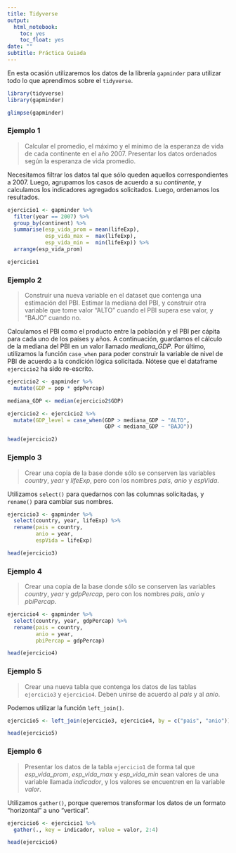 ```yaml
---
title: Tidyverse
output:
  html_notebook:
    toc: yes
    toc_float: yes
date: ""
subtitle: Práctica Guiada
---
```


En esta ocasión utilizaremos los datos de la librería `gapminder` para utilizar todo lo que aprendimos sobre el `tidyverse`.

```r
library(tidyverse)
library(gapminder)
```

```r
glimpse(gapminder)
```

### Ejemplo 1

> Calcular el promedio, el máximo y el mínimo de la esperanza de vida de cada continente en el año 2007. Presentar los datos ordenados según la esperanza de vida promedio.

Necesitamos filtrar los datos tal que sólo queden aquellos correspondientes a 2007. Luego, agrupamos los casos de acuerdo a su _continente_, y calculamos los indicadores agregados solicitados. Luego, ordenamos los resultados.

```r
ejercicio1 <- gapminder %>% 
  filter(year == 2007) %>% 
  group_by(continent) %>% 
  summarise(esp_vida_prom = mean(lifeExp),
            esp_vida_max =  max(lifeExp),
            esp_vida_min =  min(lifeExp)) %>% 
  arrange(esp_vida_prom)

ejercicio1
```

### Ejemplo 2

> Construir una nueva variable en el dataset que contenga una estimación del PBI. Estimar la mediana del PBI, y construir otra variable que tome valor "ALTO" cuando el PBI supera ese valor, y "BAJO" cuando no.

Calculamos el PBI como el producto entre la población y el PBI per cápita para cada uno de los países y años. A continuación, guardamos el cálculo de la mediana del PBI en un valor llamado _mediana_GDP_. Por último, utilizamos la función `case_when` para poder construir la variable de nivel de PBI de acuerdo a la condición lógica solicitada. Nótese que el dataframe `ejercicio2` ha sido re-escrito.

```r
ejercicio2 <- gapminder %>% 
  mutate(GDP = pop * gdpPercap)

mediana_GDP <- median(ejercicio2$GDP)

ejercicio2 <- ejercicio2 %>% 
  mutate(GDP_level = case_when(GDP > mediana_GDP ~ "ALTO",
                               GDP < mediana_GDP ~ "BAJO"))

head(ejercicio2)
```

### Ejemplo 3

> Crear una copia de la base donde sólo se conserven las variables _country_, _year_ y _lifeExp_, pero con los nombres _pais_, _anio_ y _espVida_.

Utilizamos `select()` para quedarnos con las columnas solicitadas, y `rename()` para cambiar sus nombres.

```r
ejercicio3 <- gapminder %>% 
  select(country, year, lifeExp) %>% 
  rename(pais = country,
         anio = year,
         espVida = lifeExp)

head(ejercicio3)
```

### Ejemplo 4

> Crear una copia de la base donde sólo se conserven las variables _country_, _year_ y _gdpPercap_, pero con los nombres _pais_, _anio_ y _pbiPercap_.

```r
ejercicio4 <- gapminder %>% 
  select(country, year, gdpPercap) %>% 
  rename(pais = country,
         anio = year,
         pbiPercap = gdpPercap)

head(ejercicio4)
```

### Ejemplo 5

> Crear una nueva tabla que contenga los datos de las tablas `ejercicio3` y `ejercicio4`. Deben unirse de acuerdo al _pais_ y al _anio_.

Podemos utilizar la función `left_join()`.

```r
ejercicio5 <- left_join(ejercicio3, ejercicio4, by = c("pais", "anio"))

head(ejercicio5)
```

### Ejemplo 6

> Presentar los datos de la tabla `ejercicio1` de forma tal que _esp_vida_prom_, _esp_vida_max_ y _esp_vida_min_ sean valores de una variable llamada _indicador_, y los valores se encuentren en la variable _valor_.

Utilizamos `gather()`, porque queremos transformar los datos de un formato "horizontal" a uno "vertical".

```r
ejercicio6 <- ejercicio1 %>% 
  gather(., key = indicador, value = valor, 2:4)

head(ejercicio6)
```

